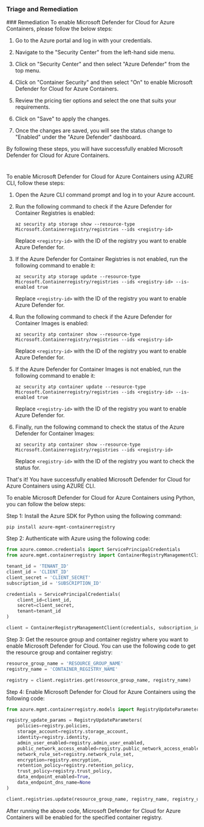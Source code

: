 
### Triage and Remediation
<Tabs>
<Tab title='Remediation'>
### Remediation

<AccordionGroup>
<Accordion title='Using Console' defaultOpen='true'>
To enable Microsoft Defender for Cloud for Azure Containers, please follow the below steps:

1. Go to the Azure portal and log in with your credentials.

2. Navigate to the "Security Center" from the left-hand side menu.

3. Click on "Security Center" and then select "Azure Defender" from the top menu.

4. Click on "Container Security" and then select "On" to enable Microsoft Defender for Cloud for Azure Containers.

5. Review the pricing tier options and select the one that suits your requirements.

6. Click on "Save" to apply the changes.

7. Once the changes are saved, you will see the status change to "Enabled" under the "Azure Defender" dashboard.

By following these steps, you will have successfully enabled Microsoft Defender for Cloud for Azure Containers.

#
</Accordion>

<Accordion title='Using CLI'>
To enable Microsoft Defender for Cloud for Azure Containers using AZURE CLI, follow these steps:

1. Open the Azure CLI command prompt and log in to your Azure account.

2. Run the following command to check if the Azure Defender for Container Registries is enabled:

   ```
   az security atp storage show --resource-type Microsoft.Containerregistry/registries --ids <registry-id>
   ```

   Replace `<registry-id>` with the ID of the registry you want to enable Azure Defender for.

3. If the Azure Defender for Container Registries is not enabled, run the following command to enable it:

   ```
   az security atp storage update --resource-type Microsoft.Containerregistry/registries --ids <registry-id> --is-enabled true
   ```

   Replace `<registry-id>` with the ID of the registry you want to enable Azure Defender for.

4. Run the following command to check if the Azure Defender for Container Images is enabled:

   ```
   az security atp container show --resource-type Microsoft.Containerregistry/registries --ids <registry-id>
   ```

   Replace `<registry-id>` with the ID of the registry you want to enable Azure Defender for.

5. If the Azure Defender for Container Images is not enabled, run the following command to enable it:

   ```
   az security atp container update --resource-type Microsoft.Containerregistry/registries --ids <registry-id> --is-enabled true
   ```

   Replace `<registry-id>` with the ID of the registry you want to enable Azure Defender for.

6. Finally, run the following command to check the status of the Azure Defender for Container Images:

   ```
   az security atp container show --resource-type Microsoft.Containerregistry/registries --ids <registry-id>
   ```

   Replace `<registry-id>` with the ID of the registry you want to check the status for.

That's it! You have successfully enabled Microsoft Defender for Cloud for Azure Containers using AZURE CLI.
</Accordion>

<Accordion title='Using Python'>
To enable Microsoft Defender for Cloud for Azure Containers using Python, you can follow the below steps:

Step 1: Install the Azure SDK for Python using the following command:

```
pip install azure-mgmt-containerregistry
```

Step 2: Authenticate with Azure using the following code:

```python
from azure.common.credentials import ServicePrincipalCredentials
from azure.mgmt.containerregistry import ContainerRegistryManagementClient

tenant_id = 'TENANT_ID'
client_id = 'CLIENT_ID'
client_secret = 'CLIENT_SECRET'
subscription_id = 'SUBSCRIPTION_ID'

credentials = ServicePrincipalCredentials(
    client_id=client_id,
    secret=client_secret,
    tenant=tenant_id
)

client = ContainerRegistryManagementClient(credentials, subscription_id)
```

Step 3: Get the resource group and container registry where you want to enable Microsoft Defender for Cloud. You can use the following code to get the resource group and container registry:

```python
resource_group_name = 'RESOURCE_GROUP_NAME'
registry_name = 'CONTAINER_REGISTRY_NAME'

registry = client.registries.get(resource_group_name, registry_name)
```

Step 4: Enable Microsoft Defender for Cloud for Azure Containers using the following code:

```python
from azure.mgmt.containerregistry.models import RegistryUpdateParameters

registry_update_params = RegistryUpdateParameters(
    policies=registry.policies,
    storage_account=registry.storage_account,
    identity=registry.identity,
    admin_user_enabled=registry.admin_user_enabled,
    public_network_access_enabled=registry.public_network_access_enabled,
    network_rule_set=registry.network_rule_set,
    encryption=registry.encryption,
    retention_policy=registry.retention_policy,
    trust_policy=registry.trust_policy,
    data_endpoint_enabled=True,
    data_endpoint_dns_name=None
)

client.registries.update(resource_group_name, registry_name, registry_update_params)
```

After running the above code, Microsoft Defender for Cloud for Azure Containers will be enabled for the specified container registry.
</Accordion>

</AccordionGroup>
</Tab>
</Tabs>
